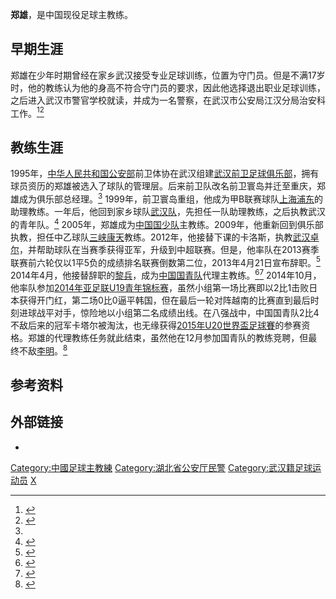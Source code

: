 {{Infobox football biography
| name        = 郑雄
| fullname    = Zheng Xiong
| image       = 
| birth_date  = {{birth date and age|1966|2|5}}
| birth_place = [[中国|中国]][[湖北省|湖北省]][[武汉市|武汉市]]
| height      = {{height|m=1.78}}
| position    = 
| currentclub = 
| clubnumber  = 
| years1      = 
| clubs1      = 
| caps1       = 
| goals1      = 
| manageryears1 = 1999
| managerclubs1 = [[贵州人和足球俱乐部|上海浦东]] (助理)
| manageryears2 = 2000-2002
| managerclubs2 = [[湖北武汉职业足球俱乐部|武汉]] (助理)
| manageryears3 = 2003
| managerclubs3 = [[湖北武汉职业足球俱乐部|武汉预备队]] 
| manageryears4 = 2004
| managerclubs4 = [[湖北武汉职业足球俱乐部|武汉U-17]] 
| manageryears5 = 2005
| managerclubs5 = [[湖北武汉职业足球俱乐部|武汉U-19]] 
| manageryears6 = 2005-2006
| managerclubs6 = [[中国国少队|中国国少队]]
| manageryears7 = 2008
| managerclubs7 = [[中国国青队|中国国青队]] (助理)
| manageryears8 = 2009
| managerclubs8 = [[三峡康天|三峡康天]]
| manageryears9 = 2009-2012
| managerclubs9 = [[杭州绿城足球俱乐部|杭州绿城]] (助理)
| manageryears10 = 2012-2013
| managerclubs10 = [[武汉卓尔职业足球俱乐部|武汉卓尔]]
| manageryears11 = 2014
| managerclubs11 = [[中国国青队|中国国青队]] (代理)
| manageryears12 = 2015-2016
| managerclubs12 = [[武汉卓尔足球俱乐部|武汉卓尔]]
| manageryears13 = 2017-2019
| managerclubs13 = [[北京人和足球俱乐部|北京人和]]（领队）
| manageryears14 = 2019-
| managerclubs14 = [[浙江能源绿城足球俱乐部|浙江能源绿城]]
| club-update = 
| ntupdate    = 
}}
'''郑雄'''{{BD|1966年|2月5日|||Zheng Xiong}}，是中国现役足球主教练。

==早期生涯==
郑雄在少年时期曾经在家乡武汉接受专业足球训练，位置为守门员。但是不满17岁时，他的教练认为他的身高不符合守门员的要求，因此他选择退出职业足球训练，之后进入武汉市警官学校就读，并成为一名警察，在武汉市公安局江汉分局治安科工作。<ref>{{Cite web |url=http://news.163.com/12/1007/02/8D69G75700014AED.html |title=“郑”因输得起 方能“雄”起 |access-date=2014-09-12 |archive-url=https://web.archive.org/web/20140912082741/http://news.163.com/12/1007/02/8D69G75700014AED.html |archive-date=2014-09-12 |dead-url=yes }}</ref><ref name="Zheng">{{Cite web |url=http://sports.sina.com.cn/n/2006-09-13/17462454613.shtml |title=揭密国少“哭帅”郑雄 从警察到总经理再到国字号 |accessdate=2014-09-12 |archive-date=2014-09-12 |archive-url=https://web.archive.org/web/20140912070417/http://sports.sina.com.cn/n/2006-09-13/17462454613.shtml |dead-url=no }}</ref>

==教练生涯==
1995年，[[中华人民共和国公安部|中华人民共和国公安部]]前卫体协在武汉组建[[重庆力帆足球俱乐部|武汉前卫足球俱乐部]]，拥有球员资历的郑雄被选入了球队的管理层。后来前卫队改名前卫寰岛并迁至重庆，郑雄成为俱乐部总经理。<ref name="Zheng"/> 1999年，前卫寰岛重组，他成为甲B联赛球队[[贵州人和足球俱乐部|上海浦东]]的助理教练。一年后，他回到家乡球队[[湖北武汉职业足球俱乐部|武汉队]]，先担任一队助理教练，之后执教武汉的青年队。<ref>{{Cite web |url=http://sports.sohu.com/20130422/n373552321.shtml |title=对话陈旭东：郑雄下课仍优秀 靠买人救不了卓尔 |accessdate=2014-09-12 |archive-date=2014-10-15 |archive-url=https://web.archive.org/web/20141015061830/http://sports.sohu.com/20130422/n373552321.shtml |dead-url=no }}</ref> 2005年，郑雄成为[[中国国少队|中国国少队]]主教练。2009年，他重新回到俱乐部执教，担任中乙球队[[三峡康天|三峡康天]]教练。2012年，他接替下课的卡洛斯，执教[[武汉卓尔职业足球俱乐部|武汉卓尔]]，并帮助球队在当赛季获得亚军，升级到中超联赛。但是，他率队在2013赛季联赛前六轮仅以1平5负的成绩排名联赛倒数第二位，2013年4月21日宣布辞职。<ref>{{Cite web |url=http://sports.sina.com.cn/j/2013-04-21/13586530633.shtml |title=2013中超下课第一人！武汉同意郑雄辞职 新帅未定 |accessdate=2014-09-12 |archive-date=2014-10-15 |archive-url=https://web.archive.org/web/20141015145020/http://sports.sina.com.cn/j/2013-04-21/13586530633.shtml |dead-url=no }}</ref> 2014年4月，他接替辞职的[[黎兵|黎兵]]，成为[[中国国青队|中国国青队]]代理主教练。<ref>{{Cite web |url=http://sports.sohu.com/20140410/n398028690.shtml |title=备战亚青赛决赛阶段比赛 郑雄接替黎兵挂帅国青 |accessdate=2014-10-09 |archive-date=2014-10-15 |archive-url=https://web.archive.org/web/20141015061511/http://sports.sohu.com/20140410/n398028690.shtml |dead-url=no }}</ref><ref>{{Cite web |url=http://sports.sina.com.cn/n/2014-04-10/15357113133.shtml |title=U19国青集训名单：郑雄任代理主帅 卓尔绿城各5人 |accessdate=2014-10-09 |archive-date=2014-10-15 |archive-url=https://web.archive.org/web/20141015142918/http://sports.sina.com.cn/n/2014-04-10/15357113133.shtml |dead-url=no }}</ref> 2014年10月，他率队参加[[2014年亚足联U19青年锦标赛|2014年亚足联U19青年锦标赛]]，虽然小组第一场比赛即以2比1击败日本获得开门红，第二场0比0逼平韩国，但在最后一轮对阵越南的比赛直到最后时刻进球战平对手，惊险地以小组第二名成绩出线。在八强战中，中国国青队2比4不敌后来的冠军卡塔尔被淘汰，也无缘获得[[2015年U20世界盃足球賽|2015年U20世界盃足球賽]]的参赛资格。郑雄的代理教练任务就此结束，虽然他在12月参加国青队的教练竞聘，但最终不敌[[李明_(1971年)|李明]]。<ref>{{Cite web |url=http://www.fa.org.cn/bulletin/young/2015-01-07/461221.html |title=关于男足青少年国家队教练员竞聘结果的公示 |accessdate=2015-01-07 |archive-date=2015-01-07 |archive-url=https://web.archive.org/web/20150107150354/http://www.fa.org.cn/bulletin/young/2015-01-07/461221.html |dead-url=no }}</ref>

==参考资料==
{{reflist}}

==外部链接==
* {{sinaweibo|2162375983|郑雄}}

{{武汉卓尔主教练}}
{{2009年三大康天名单}}
{{2012年中甲分类名单武汉}}
{{2013年中超分类名单武汉}}
{{2015年中甲分类名单武汉}}
{{2016年中甲分类名单武汉}}
{{2019年中甲分类名单浙江绿城}}
{{2014亚洲青年足球锦标赛中国参赛名单}}

{{DEFAULTSORT:Zheng Xiong}}
[[Category:中國足球主教練|Category:中國足球主教練]]
[[Category:湖北省公安厅民警|Category:湖北省公安厅民警]]
[[Category:武汉籍足球运动员|Category:武汉籍足球运动员]]
[[Category:郑姓|X]]